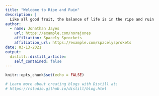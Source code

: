 ```yaml
---
title: "Welcome to Ripe and Ruin"
description: |
  Like all good fruit, the balance of life is in the ripe and ruin
author:
  - name: Jonathan Jayes
    url: https://example.com/norajones
    affiliation: Spacely Sprockets
    affiliation_url: https://example.com/spacelysprokets
date: 03-13-2021
output:
  distill::distill_article:
    self_contained: false
---
```


```r
knitr::opts_chunk$set(echo = FALSE)

# Learn more about creating blogs with Distill at:
# https://rstudio.github.io/distill/blog.html

```



